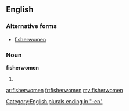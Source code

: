 {{also|ﬁsherwomen}}
==English==

===Alternative forms===
* [[ﬁsherwomen]] {{qualifier|typographical}}

===Noun===
'''fisherwomen''' {{p}}

# {{plural of|[[fisherwoman#English|fisherwoman]]}}

[[Category:English plurals ending in "-en"]]

[[ar:fisherwomen]]
[[fr:fisherwomen]]
[[my:fisherwomen]]